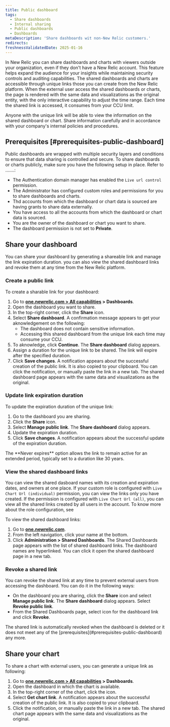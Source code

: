 ```yaml
---
title: Public dashboard
tags:
  - Share dashboards
  - Internal sharing
  - Public dashboards
  - Dashboards
metaDescription: 'Share dashboards wit non-New Relic customers.'
redirects:
freshnessValidatedDate: 2025-01-16
---
```

In New Relic you can share dashboards and charts with viewers outside your organization, even if they don't have a New Relic account. 
This feature helps expand the audience for your insights while maintaining security controls and auditing capabilities. The shared dashboards and charts are accessible through unique links those you can create from the New Relic platform.
When the external user access the shared dashboards or charts, the page is rendered with the same data and visualizations as the original entity, with the only interactive capability to adjust the time range. 
Each time the shared link is accessed, it consumes from your CCU limit.


<Callout variant="caution">
  Anyone with the unique link will be able to view the information on the shared dashboard or chart. Share information carefully and in accordance with your company's internal policies and procedures.
</Callout>

## Prerequisites [#prerequisites-public-dashboard]
Public dashboards are wrapped with multiple security layers and conditions to ensure that data sharing is controlled and secure. 
To share dashboards or charts publicly, make sure you have the following setup in place. Refer to .......:
* The Authentication domain manager has enabled the `Live url control` permission.
* The Administrator has configured custom roles and permissions for you to share dashboards and charts.
* Thd accounts from which the dashboard or chart data is sourced are having grants to share data externally.
* You have access to all the accounts from which the dashboard or chart data is sourced.
* You are the owner of the dashboard or chart you want to share.
* The dashboard permission is not set to <DNT>**Private**</DNT>.


## Share your dashboard
You can share your dashboard by generating a shareable link and manage the link expiration duration. 
you can also view the shared dashboard links and revoke them at any time from the New Relic platform.


### Create a public link
To create a sharable link for your dashboard:
1. Go to <DNT>**[one.newrelic.com > All capabilities](https://one.newrelic.com/all-capabilities) > Dashboards**</DNT>.
2. Open the dashboard you want to share.
3. In the top-right corner, click the <DNT>**Share**</DNT> icon.
4. Select <DNT>**Share dashboard**</DNT>. A confirmation message appears to get your aknowledgement on the following:
    * The dashboard does not contain sensitive information.
    * Accessing this shared dashboard from the unique link each time may consume your CCU.
5. To aknowledge, click <DNT>**Continue**</DNT>. The <DNT>**Share dashboard**</DNT> dialog appears.
6. Assign a duration for the unique link to be shared. The link will expire after the specified duration.
7. Click <DNT>**Save changes**</DNT>. A notification appears about the successful creation of the public link. It is also copied to your clipboard.
You can click the notification, or manually paste the link in a new tab. The shared dashboard page appears with the same data and visualizations as the original.

### Update link expiration duration
To update the expiration duration of the unique link:
1. Go to the dashboard you are sharing.
2. Click the <DNT>**Share**</DNT> icon.
3. Select <DNT>**Manage public link**</DNT>. The <DNT>**Share dashboard**</DNT> dialog appears.
4. Update the expiration duration.
5. Click <DNT>**Save changes**</DNT>. A notification appears about the successful update of the expiration duration.

<Callout variant="tip">
  The <DNT>**Never expires**</DNT> option allows the link to remain active for an extended period, typically set to a duration like 30 years.
</Callout>

### View the shared dashboard links
You can view the shared dasboard names with its creation and expiration dates, and owners at one place. 
If your custom role is configured with `Live Chart Url (individual)` permission, you can view the links only you have created. If the permission is configured with `Live Chart Url (all)`, you can view all the shared links created by all users in the account. To know more about the role configuration, see 

To view the shared dashboard links:
1. Go to <DNT>**[one.newrelic.com](https://one.newrelic.com)**</DNT>.
2. From the left navigation, click your name at the bottom.
3. Click <DNT>**Administration > Shared Dashboards**</DNT>. The Shared Dashboards page appears with the list of shared dashboard links.
The dashboard names are hyperlinked. You can click it open the shared dashboard page in a new tab.

### Revoke a shared link
You can revoke the shared link at any time to prevent external users from accessing the dashboard. You can do it in the following ways:
* On the dashboard you are sharing, click the <DNT>**Share**</DNT> icon and select <DNT>**Manage public link**</DNT>. The <DNT>**Share dashboard**</DNT> dialog appears. Select  <DNT>**Revoke public link**</DNT>.
* From the Shared Dashboards page, select <Icon name="fe-more-horizontal"/> icon for the dashboard link and click <DNT>**Revoke**</DNT>.

<Callout variant="tip">
  The shared link is automatically revoked when the dashboard is deleted or it does not meet any of the [prerequisites](#prerequisites-public-dashboard) any more.
</Callout>

## Share your chart
To share a chart with external users, you can generate a unique link as following:
1. Go to <DNT>**[one.newrelic.com > All capabilities](https://one.newrelic.com/all-capabilities) > Dashboards**</DNT>.
2. Open the dashboard in which the chart is available.
3. In the top-right corner of the chart, click the <Icon name="fe-more-horizontal"/> icon.
4. Select <DNT>**Get chart link**</DNT>. A notification appears about the successful creation of the public link. It is also copied to your clipboard.
5. Click the notification, or manually paste the link in a new tab. The shared chart page appears with the same data and visualizations as the original.